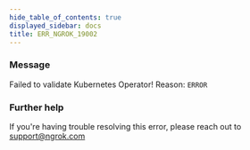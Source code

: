 ```yaml
---
hide_table_of_contents: true
displayed_sidebar: docs
title: ERR_NGROK_19002
---
```


### Message

Failed to validate Kubernetes Operator! Reason: `ERROR`

### Further help

If you're having trouble resolving this error, please reach out to [support@ngrok.com](mailto:support@ngrok.com?subject=Help%20with%20ERR_NGROK_19002)
